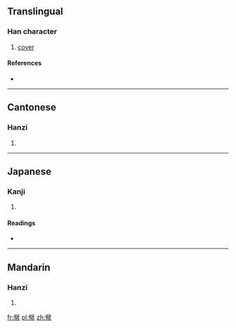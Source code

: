 ==Translingual==

===Han character===
{{Han char|rn=50|rad=巾|as=13|sn=16|four=7022<sub>7</sub>|canj=尸十中月 (SJLB)}}

# [[cover]]

====References====
* {{Han ref|kx=0337.060|dkj=09100|dj=0644.080|hdz=10756.140|uh=5E66|ud=24166|bh=E96D|bd=59757}}

----

==Cantonese==

===Hanzi===
{{yue-hanzi|jyut=[[mik6]]|y=mik6}}

# {{defn|lang=yue|sort=巾13}}

----

==Japanese==

===Kanji===
{{ja-kanji|grade=|rs=巾13}}

# {{defn|lang=ja|sort=巾13}}

====Readings====
* {{ja-readings|on=[[べき]] (beki), [[けき]] (keki), [[きゃく]] (kyaku)|kun=[[うるしぬりのぬの]] (urushinurinonuno)}}

----

==Mandarin==

===Hanzi===
{{cmn-hanzi|pin=[[mì]] ([[mi4]])|wg=mi<sup>4</sup>}}

# {{defn|lang=cmn|sort=巾13}}

[[fr:幦]]
[[pl:幦]]
[[zh:幦]]